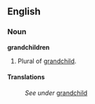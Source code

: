 ==English==
===Noun===
'''grandchildren'''

#Plural of [[grandchild]].

====Translations====
:''See under'' [[grandchild]]

<!--Put translations, etc, under "grandchild"-->